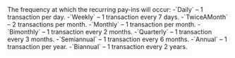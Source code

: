   

  
<ResponseField name="Frequency" type="string" default="">    
The frequency at which the recurring pay-ins will occur:  
-`Daily` – 1 transaction per day.  
-`Weekly` – 1 transaction every 7 days.  
-`TwiceAMonth` – 2 transactions per month.  
-`Monthly` – 1 transaction per month.  
-`Bimonthly` – 1 transaction every 2 months.  
-`Quarterly` – 1 transaction every 3 months.  
-`Semiannual` – 1 transaction every 6 months.  
-`Annual` – 1 transaction per year.  
-`Biannual` – 1 transaction every 2 years.   

<Expandable title="properties">  

</Expandable> 
</ResponseField>